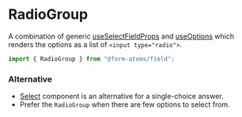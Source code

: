 
<Meta title="components/RadioGroup" of={RadioGroupStories} />

# RadioGroup

A combination of generic [useSelectFieldProps](?path=/docs/hooks-useselectfieldprops--docs) and [useOptions](?path=/docs/hooks-useoptions--docs)
which renders the options as a list of `<input type="radio">`.

```ts
import { RadioGroup } from "@form-atoms/field";
```

### Alternative

- [Select](?path=/docs/components-select--docs) component is an alternative for a single-choice answer.
- Prefer the `RadioGroup` when there are few options to select from.

<Stories />
